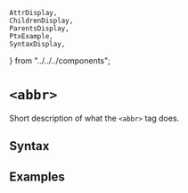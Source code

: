     AttrDisplay,
    ChildrenDisplay,
    ParentsDisplay,
    PtxExample,
    SyntaxDisplay,
} from "../../../components";

# `<abbr>`

Short description of what the `<abbr>` tag does.

## Syntax

<SyntaxDisplay name="abbr" />

## Examples

    